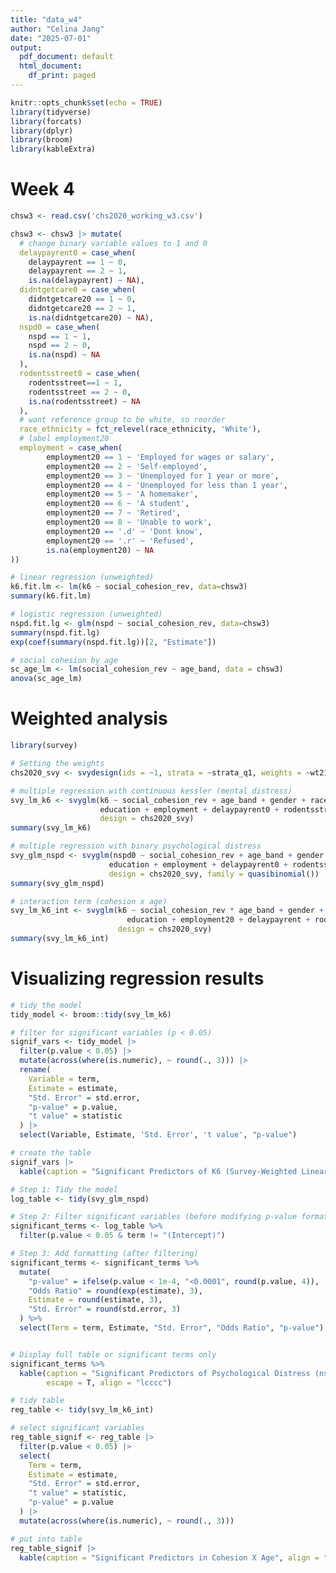 ```yaml
---
title: "data_w4"
author: "Celina Jang"
date: "2025-07-01"
output:
  pdf_document: default
  html_document:
    df_print: paged
---
```


```r
knitr::opts_chunk$set(echo = TRUE)
library(tidyverse)
library(forcats)
library(dplyr)
library(broom)
library(kableExtra)
```

# Week 4
```r
chsw3 <- read.csv('chs2020_working_w3.csv')

chsw3 <- chsw3 |> mutate(
  # change binary variable values to 1 and 0
  delaypayrent0 = case_when(
    delaypayrent == 1 ~ 0,
    delaypayrent == 2 ~ 1,
    is.na(delaypayrent) ~ NA),
  didntgetcare0 = case_when(
    didntgetcare20 == 1 ~ 0,
    didntgetcare20 == 2 ~ 1,
    is.na(didntgetcare20) ~ NA),
  nspd0 = case_when(
    nspd == 1 ~ 1,
    nspd == 2 ~ 0,
    is.na(nspd) ~ NA
  ),
  rodentsstreet0 = case_when(
    rodentsstreet==1 ~ 1,
    rodentsstreet == 2 ~ 0,
    is.na(rodentsstreet) ~ NA
  ),
  # want reference group to be white, so reorder
  race_ethnicity = fct_relevel(race_ethnicity, 'White'),
  # label employment20
  employment = case_when(
        employment20 == 1 ~ 'Employed for wages or salary',
        employment20 == 2 ~ 'Self-employed',
        employment20 == 3 ~ 'Unemployed for 1 year or more',
        employment20 == 4 ~ 'Unemployed for less than 1 year',
        employment20 == 5 ~ 'A homemaker',
        employment20 == 6 ~ 'A student',
        employment20 == 7 ~ 'Retired',
        employment20 == 8 ~ 'Unable to work',
        employment20 == '.d' ~ 'Dont know',
        employment20 == '.r' ~ 'Refused',
        is.na(employment20) ~ NA
))

# linear regression (unweighted)
k6.fit.lm <- lm(k6 ~ social_cohesion_rev, data=chsw3)
summary(k6.fit.lm)

# logistic regression (unweighted)
nspd.fit.lg <- glm(nspd ~ social_cohesion_rev, data=chsw3)
summary(nspd.fit.lg)
exp(coef(summary(nspd.fit.lg))[2, "Estimate"])

# social cohesion by age
sc_age_lm <- lm(social_cohesion_rev ~ age_band, data = chsw3)
anova(sc_age_lm)


```


# Weighted analysis
```r
library(survey)

# Setting the weights
chs2020_svy <- svydesign(ids = ~1, strata = ~strata_q1, weights = ~wt21_dual_q1, data = chsw3)

# multiple regression with continuous kessler (mental distress)
svy_lm_k6 <- svyglm(k6 ~ social_cohesion_rev + age_band + gender + race_ethnicity + 
                    education + employment + delaypayrent0 + rodentsstreet0,
                    design = chs2020_svy)
summary(svy_lm_k6)

# multiple regression with binary psychological distress
svy_glm_nspd <- svyglm(nspd0 ~ social_cohesion_rev + age_band + gender + race_ethnicity +
                      education + employment + delaypayrent0 + rodentsstreet0,
                      design = chs2020_svy, family = quasibinomial())
summary(svy_glm_nspd)

# interaction term (cohesion x age)
svy_lm_k6_int <- svyglm(k6 ~ social_cohesion_rev * age_band + gender + race_ethnicity +
                          education + employment20 + delaypayrent + rodentsstreet, 
                        design = chs2020_svy)
summary(svy_lm_k6_int)


```


# Visualizing regression results 
```r
# tidy the model
tidy_model <- broom::tidy(svy_lm_k6)

# filter for significant variables (p < 0.05)
signif_vars <- tidy_model |>
  filter(p.value < 0.05) |>
  mutate(across(where(is.numeric), ~ round(., 3))) |>
  rename(
    Variable = term,
    Estimate = estimate,
    "Std. Error" = std.error,
    "p-value" = p.value,
    "t value" = statistic
  ) |>
  select(Variable, Estimate, 'Std. Error', 't value', "p-value")

# create the table
signif_vars |>
  kable(caption = "Significant Predictors of K6 (Survey-Weighted Linear Regression)", escape=T) 

```

```r
# Step 1: Tidy the model
log_table <- tidy(svy_glm_nspd)

# Step 2: Filter significant variables (before modifying p-value format)
significant_terms <- log_table %>%
  filter(p.value < 0.05 & term != "(Intercept)")

# Step 3: Add formatting (after filtering)
significant_terms <- significant_terms %>%
  mutate(
    "p-value" = ifelse(p.value < 1e-4, "<0.0001", round(p.value, 4)),
    "Odds Ratio" = round(exp(estimate), 3),
    Estimate = round(estimate, 3),
    "Std. Error" = round(std.error, 3)
  ) %>%
  select(Term = term, Estimate, "Std. Error", "Odds Ratio", "p-value")


# Display full table or significant terms only
significant_terms %>%
  kable(caption = "Significant Predictors of Psychological Distress (nspd)",
        escape = T, align = "lcccc") 


```


```r
# tidy table
reg_table <- tidy(svy_lm_k6_int)

# select significant variables
reg_table_signif <- reg_table |> 
  filter(p.value < 0.05) |> 
  select(
    Term = term, 
    Estimate = estimate, 
    "Std. Error" = std.error, 
    "t value" = statistic, 
    "p-value" = p.value
  ) |> 
  mutate(across(where(is.numeric), ~ round(., 3)))

# put into table
reg_table_signif |> 
  kable(caption = "Significant Predictors in Cohesion X Age", align = "lcccc") 
```


